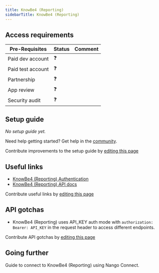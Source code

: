 ```yaml
---
title: KnowBe4 (Reporting)
sidebarTitle: KnowBe4 (Reporting)
---
```



<Overview />
<PreBuiltTooling />
<PreBuiltUseCases />

## Access requirements
| Pre-Requisites | Status | Comment|
| - | - | - |
| Paid dev account | ❓ |  |
| Paid test account | ❓ |  |
| Partnership | ❓ | |
| App review | ❓ |  |
| Security audit | ❓ | |


## Setup guide

_No setup guide yet._

<Tip>Need help getting started? Get help in the [community](https://nango.dev/slack).</Tip>

<Note>Contribute improvements to the setup guide by [editing this page](https://github.com/nangohq/nango/tree/master/docs-v2/integrations/all/knowbe4.mdx)</Note>


## Useful links

-   [KnowBe4 (Reporting) Authentication](https://developer.knowbe4.com/rest/reporting#tag/Authentication)
-   [KnowBe4 (Reporting) API docs](https://developer.knowbe4.com/rest/reporting)

<Note>Contribute useful links by [editing this page](https://github.com/nangohq/nango/tree/master/docs-v2/integrations/all/knowbe4.mdx)</Note>

## API gotchas
- KnowBe4 (Reporting) uses API_KEY auth mode with `authorization: Bearer: API_KEY` in the request header to access different endpoints.

<Note>Contribute API gotchas by [editing this page](https://github.com/nangohq/nango/tree/master/docs-v2/integrations/all/knowbe4.mdx)</Note>

## Going further

<Card title="Connect to KnowBe4 (Reporting)" icon="link" href="/integrations/all/knowbe4/connect" horizontal>
  Guide to connect to KnowBe4 (Reporting) using Nango Connect.
</Card>